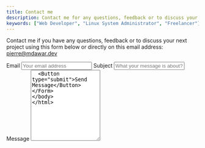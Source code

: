 ```yaml
---
title: Contact me
description: Contact me for any questions, feedback or to discuss your next project
keywords: ["Web Developer", "Linux System Administrator", "Freelancer"]
---
```


Contact me if you have any questions, feedback or to discuss your next project using this form below or directly on this email address: [pierre@mdawar.dev](mailto:pierre@mdawar.dev)

<Form name="contact" method="post" data-netlify="true" netlify-honeypot="bot-field">
  <input type="hidden" name="form-name" value="contact" />
  <input name="bot-field" hidden />
  <label htmlFor="email">Email</label>
  <input id="email" type="email" name="email" placeholder="Your email address" required />
  <label htmlFor="subject">Subject</label>
  <input id="subject" type="text" name="subject" placeholder="What your message is about?" required />
  <label htmlFor="message">Message</label>
  <textarea id="message" name="message" rows="12" placeholder="Your questions, feedback or just say Hi" required />
  <Button type="submit">Send Message</Button>
</Form>
